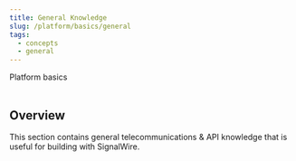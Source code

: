 ```yaml
---
title: General Knowledge
slug: /platform/basics/general
tags:
  - concepts
  - general
---
```


<Subtitle>Platform basics</Subtitle><br/><br/>

## Overview

This section contains general telecommunications & API knowledge that is useful for building with SignalWire.


<DocCardList />
